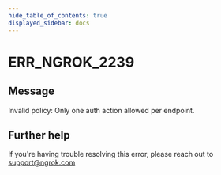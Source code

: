 ```yaml
---
hide_table_of_contents: true
displayed_sidebar: docs
---
```



# ERR_NGROK_2239

## Message

Invalid policy: Only one auth action allowed per endpoint.

<ErrorDetails error="err_ngrok_2239" />

## Further help

If you're having trouble resolving this error, please reach out to [support@ngrok.com](mailto:support@ngrok.com?subject=Help%20with%20ERR_NGROK_2239)
